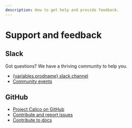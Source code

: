 ```yaml
---
description: How to get help and provide feedback.
---
```


# Support and feedback

## Slack

Got questions? We have a thriving community to help you.

- [{variables.prodname} slack channel](https://calicousers.slack.com/)
- [Community events](https://github.com/projectcalico/community)

## GitHub

- [Project Calico on GitHub](https://github.com/projectcalico/calico)
- [Contribute and report issues](https://github.com/projectcalico/calico/blob/master/CONTRIBUTING.md)
- [Contribute to docs](https://github.com/tigera/docs)